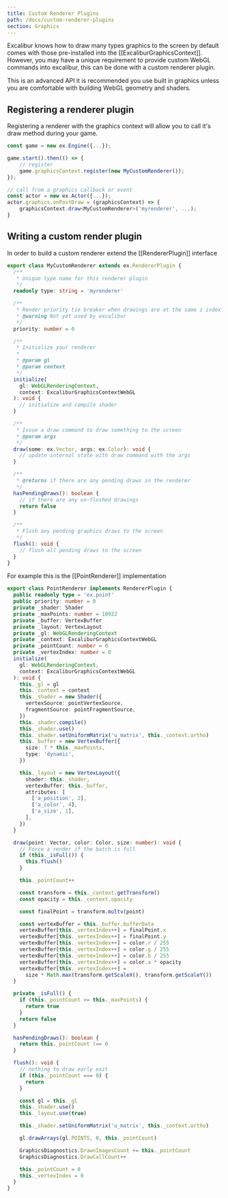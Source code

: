 ```yaml
---
title: Custom Renderer Plugins
path: /docs/custom-renderer-plugins
section: Graphics
---
```


Excalibur knows how to draw many types graphics to the screen by default comes with those pre-installed into the [[ExcaliburGraphicsContext]]. However, you may have a unique requirement to provide custom WebGL commands into excalibur, this can be done with a custom renderer plugin.

<Note variant="warning">

This is an advanced API it is recommended you use built in graphics unless you are comfortable with building WebGL geometry and shaders.

</Note>

## Registering a renderer plugin

Registering a renderer with the graphics context will allow you to call it's draw method during your game.

```typescript
const game = new ex.Engine({...});

game.start().then(() => {
    // register
    game.graphicsContext.register(new MyCustomRenderer());
});

// call from a graphics callback or event
const actor = new ex.Actor({...});
actor.graphics.onPostDraw = (graphicsContext) => {
    graphicsContext.draw<MyCustomRenderer>('myrenderer', ...);
}
```

## Writing a custom render plugin

In order to build a custom renderer extend the [[RendererPlugin]] interface

```typescript
export class MyCustomRenderer extends ex.RendererPlugin {
  /**
   * Unique type name for this renderer plugin
   */
  readonly type: string = 'myrenderer'

  /**
   * Render priority tie breaker when drawings are at the same z index
   * @warning Not yet used by excalibur
   */
  priority: number = 0

  /**
   * Initialize your renderer
   *
   * @param gl
   * @param context
   */
  initialize(
    gl: WebGLRenderingContext,
    context: ExcaliburGraphicsContextWebGL
  ): void {
    // initialize and compile shader
  }

  /**
   * Issue a draw command to draw something to the screen
   * @param args
   */
  draw(some: ex.Vector, args: ex.Color): void {
    // update internal state with draw command with the args
  }

  /**
   * @returns if there are any pending draws in the renderer
   */
  hasPendingDraws(): boolean {
    // if there are any un-flushed drawings
    return false
  }

  /**
   * Flush any pending graphics draws to the screen
   */
  flush(): void {
    // flush all pending draws to the screen
  }
}
```

For example this is the [[PointRenderer]] implementation

```typescript
export class PointRenderer implements RendererPlugin {
  public readonly type = 'ex.point'
  public priority: number = 0
  private _shader: Shader
  private _maxPoints: number = 10922
  private _buffer: VertexBuffer
  private _layout: VertexLayout
  private _gl: WebGLRenderingContext
  private _context: ExcaliburGraphicsContextWebGL
  private _pointCount: number = 0
  private _vertexIndex: number = 0
  initialize(
    gl: WebGLRenderingContext,
    context: ExcaliburGraphicsContextWebGL
  ): void {
    this._gl = gl
    this._context = context
    this._shader = new Shader({
      vertexSource: pointVertexSource,
      fragmentSource: pointFragmentSource,
    })
    this._shader.compile()
    this._shader.use()
    this._shader.setUniformMatrix('u_matrix', this._context.ortho)
    this._buffer = new VertexBuffer({
      size: 7 * this._maxPoints,
      type: 'dynamic',
    })

    this._layout = new VertexLayout({
      shader: this._shader,
      vertexBuffer: this._buffer,
      attributes: [
        ['a_position', 2],
        ['a_color', 4],
        ['a_size', 1],
      ],
    })
  }

  draw(point: Vector, color: Color, size: number): void {
    // Force a render if the batch is full
    if (this._isFull()) {
      this.flush()
    }

    this._pointCount++

    const transform = this._context.getTransform()
    const opacity = this._context.opacity

    const finalPoint = transform.multv(point)

    const vertexBuffer = this._buffer.bufferData
    vertexBuffer[this._vertexIndex++] = finalPoint.x
    vertexBuffer[this._vertexIndex++] = finalPoint.y
    vertexBuffer[this._vertexIndex++] = color.r / 255
    vertexBuffer[this._vertexIndex++] = color.g / 255
    vertexBuffer[this._vertexIndex++] = color.b / 255
    vertexBuffer[this._vertexIndex++] = color.a * opacity
    vertexBuffer[this._vertexIndex++] =
      size * Math.max(transform.getScaleX(), transform.getScaleY())
  }

  private _isFull() {
    if (this._pointCount >= this._maxPoints) {
      return true
    }
    return false
  }

  hasPendingDraws(): boolean {
    return this._pointCount !== 0
  }

  flush(): void {
    // nothing to draw early exit
    if (this._pointCount === 0) {
      return
    }

    const gl = this._gl
    this._shader.use()
    this._layout.use(true)

    this._shader.setUniformMatrix('u_matrix', this._context.ortho)

    gl.drawArrays(gl.POINTS, 0, this._pointCount)

    GraphicsDiagnostics.DrawnImagesCount += this._pointCount
    GraphicsDiagnostics.DrawCallCount++

    this._pointCount = 0
    this._vertexIndex = 0
  }
}
```
